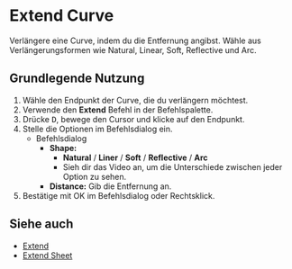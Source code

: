
# Extend Curve

<Reference shortcut="" command="Extend Curve" button="" />

Verlängere eine Curve, indem du die Entfernung angibst. Wähle aus Verlängerungsformen wie Natural, Linear, Soft, Reflective und Arc.

## Grundlegende Nutzung

1. Wähle den Endpunkt der Curve, die du verlängern möchtest.
2. Verwende den **Extend** Befehl in der Befehlspalette.
3. Drücke <kbd>D</kbd>, bewege den Cursor und klicke auf den Endpunkt.
4. Stelle die Optionen im Befehlsdialog ein.
   - <Kst>Befehlsdialog</Kst>
      - **Shape:**
         - **Natural** / **Liner** /  **Soft** /  **Reflective** / **Arc**
         - Sieh dir das Video an, um die Unterschiede zwischen jeder Option zu sehen.
      - **Distance:** Gib die Entfernung an.
5. Bestätige mit OK im Befehlsdialog oder Rechtsklick.

<VideoPlayer fileName="extend-curve"/>

## Siehe auch
- [Extend](extend)
- [Extend Sheet](/solid/extend-sheet)